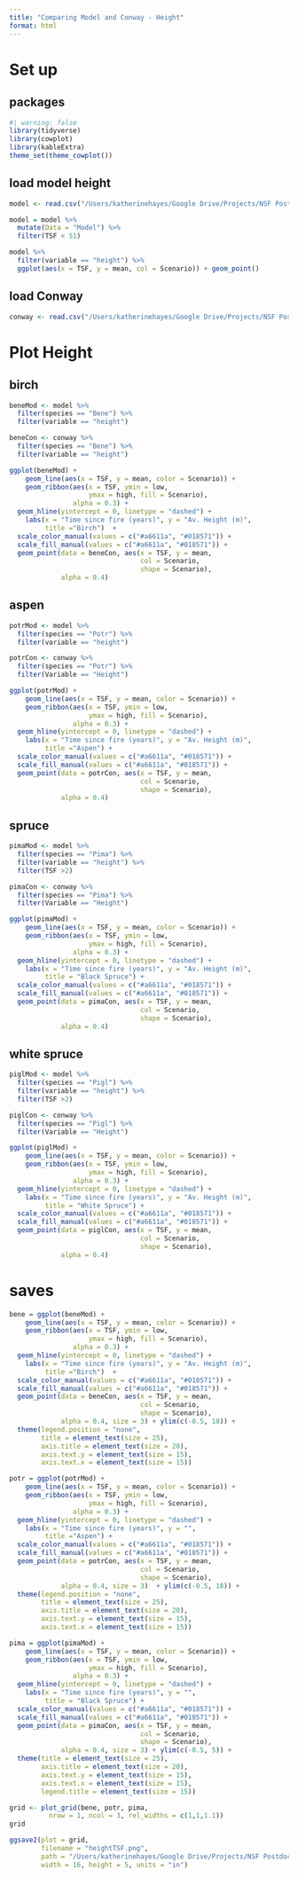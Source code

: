 ```yaml
---
title: "Comparing Model and Conway - Height"
format: html
---
```


# Set up

## packages

```r
#| warning: false
library(tidyverse)
library(cowplot)
library(kableExtra)
theme_set(theme_cowplot())
```

## load model height

```r
model <- read.csv("/Users/katherinehayes/Google Drive/Projects/NSF Postdoc/Manuscripts/ConwayAgeGrowth/data/model output/model_data.csv")

model = model %>%
  mutate(Data = "Model") %>%
  filter(TSF < 51)

model %>%
  filter(variable == "height") %>%
  ggplot(aes(x = TSF, y = mean, col = Scenario)) + geom_point()
```

## load Conway

```r
conway <- read.csv("/Users/katherinehayes/Google Drive/Projects/NSF Postdoc/Manuscripts/ConwayAgeGrowth/data/Conway_data.csv")

```


# Plot Height

## birch

```r
beneMod <- model %>%
  filter(species == "Bene") %>%
  filter(variable == "height")

beneCon <- conway %>%
  filter(species == "Bene") %>%
  filter(variable == "height")

ggplot(beneMod) +
    geom_line(aes(x = TSF, y = mean, color = Scenario)) +
    geom_ribbon(aes(x = TSF, ymin = low, 
                    ymax = high, fill = Scenario), 
                alpha = 0.3) +
  geom_hline(yintercept = 0, linetype = "dashed") + 
    labs(x = "Time since fire (years)", y = "Av. Height (m)",
         title ="Birch")  +
  scale_color_manual(values = c("#a6611a", "#018571")) + 
  scale_fill_manual(values = c("#a6611a", "#018571")) +
  geom_point(data = beneCon, aes(x = TSF, y = mean, 
                                 col = Scenario,
                                 shape = Scenario),
             alpha = 0.4) 
```

## aspen

```r
potrMod <- model %>%
  filter(species == "Potr") %>%
  filter(variable == "height")

potrCon <- conway %>%
  filter(species == "Potr") %>%
  filter(Variable == "Height")

ggplot(potrMod) +
    geom_line(aes(x = TSF, y = mean, color = Scenario)) +
    geom_ribbon(aes(x = TSF, ymin = low, 
                    ymax = high, fill = Scenario), 
                alpha = 0.3) +
  geom_hline(yintercept = 0, linetype = "dashed") + 
    labs(x = "Time since fire (years)", y = "Av. Height (m)",
         title ="Aspen") + 
  scale_color_manual(values = c("#a6611a", "#018571")) + 
  scale_fill_manual(values = c("#a6611a", "#018571")) +
  geom_point(data = potrCon, aes(x = TSF, y = mean, 
                                 col = Scenario,
                                 shape = Scenario),
             alpha = 0.4)  
```

## spruce

```r
pimaMod <- model %>%
  filter(species == "Pima") %>%
  filter(variable == "height") %>%
  filter(TSF >2)

pimaCon <- conway %>%
  filter(species == "Pima") %>%
  filter(Variable == "Height")

ggplot(pimaMod) +
    geom_line(aes(x = TSF, y = mean, color = Scenario)) +
    geom_ribbon(aes(x = TSF, ymin = low, 
                    ymax = high, fill = Scenario), 
                alpha = 0.3) +
  geom_hline(yintercept = 0, linetype = "dashed") + 
    labs(x = "Time since fire (years)", y = "Av. Height (m)",
         title = "Black Spruce") +
  scale_color_manual(values = c("#a6611a", "#018571")) + 
  scale_fill_manual(values = c("#a6611a", "#018571")) +
  geom_point(data = pimaCon, aes(x = TSF, y = mean, 
                                 col = Scenario,
                                 shape = Scenario),
             alpha = 0.4) 

```

## white spruce

```r
piglMod <- model %>%
  filter(species == "Pigl") %>%
  filter(variable == "height") %>%
  filter(TSF >2)

piglCon <- conway %>%
  filter(species == "Pigl") %>%
  filter(Variable == "Height")

ggplot(piglMod) +
    geom_line(aes(x = TSF, y = mean, color = Scenario)) +
    geom_ribbon(aes(x = TSF, ymin = low, 
                    ymax = high, fill = Scenario), 
                alpha = 0.3) +
  geom_hline(yintercept = 0, linetype = "dashed") + 
    labs(x = "Time since fire (years)", y = "Av. Height (m)",
         title = "White Spruce") +
  scale_color_manual(values = c("#a6611a", "#018571")) + 
  scale_fill_manual(values = c("#a6611a", "#018571")) +
  geom_point(data = piglCon, aes(x = TSF, y = mean, 
                                 col = Scenario,
                                 shape = Scenario),
             alpha = 0.4) 

```

# saves
```r
bene = ggplot(beneMod) +
    geom_line(aes(x = TSF, y = mean, color = Scenario)) +
    geom_ribbon(aes(x = TSF, ymin = low, 
                    ymax = high, fill = Scenario), 
                alpha = 0.3) +
  geom_hline(yintercept = 0, linetype = "dashed") + 
    labs(x = "Time since fire (years)", y = "Av. Height (m)",
         title ="Birch")  +
  scale_color_manual(values = c("#a6611a", "#018571")) + 
  scale_fill_manual(values = c("#a6611a", "#018571")) +
  geom_point(data = beneCon, aes(x = TSF, y = mean, 
                                 col = Scenario,
                                 shape = Scenario),
             alpha = 0.4, size = 3) + ylim(c(-0.5, 18)) +
  theme(legend.position = "none",
        title = element_text(size = 25),
        axis.title = element_text(size = 20),
        axis.text.y = element_text(size = 15),
        axis.text.x = element_text(size = 15))

potr = ggplot(potrMod) +
    geom_line(aes(x = TSF, y = mean, color = Scenario)) +
    geom_ribbon(aes(x = TSF, ymin = low, 
                    ymax = high, fill = Scenario), 
                alpha = 0.3) +
  geom_hline(yintercept = 0, linetype = "dashed") + 
    labs(x = "Time since fire (years)", y = "",
         title ="Aspen") + 
  scale_color_manual(values = c("#a6611a", "#018571")) + 
  scale_fill_manual(values = c("#a6611a", "#018571")) +
  geom_point(data = potrCon, aes(x = TSF, y = mean, 
                                 col = Scenario,
                                 shape = Scenario),
             alpha = 0.4, size = 3)  + ylim(c(-0.5, 18)) +
  theme(legend.position = "none",
        title = element_text(size = 25),
        axis.title = element_text(size = 20),
        axis.text.y = element_text(size = 15),
        axis.text.x = element_text(size = 15))

pima = ggplot(pimaMod) +
    geom_line(aes(x = TSF, y = mean, color = Scenario)) +
    geom_ribbon(aes(x = TSF, ymin = low, 
                    ymax = high, fill = Scenario), 
                alpha = 0.3) +
  geom_hline(yintercept = 0, linetype = "dashed") + 
    labs(x = "Time since fire (years)", y = "",
         title = "Black Spruce") +
  scale_color_manual(values = c("#a6611a", "#018571")) + 
  scale_fill_manual(values = c("#a6611a", "#018571")) +
  geom_point(data = pimaCon, aes(x = TSF, y = mean, 
                                 col = Scenario,
                                 shape = Scenario),
             alpha = 0.4, size = 3) + ylim(c(-0.5, 5)) +
  theme(title = element_text(size = 25),
        axis.title = element_text(size = 20),
        axis.text.y = element_text(size = 15),
        axis.text.x = element_text(size = 15),
        legend.title = element_text(size = 15))

grid <- plot_grid(bene, potr, pima,
          nrow = 1, ncol = 3, rel_widths = c(1,1,1.1))
grid

ggsave2(plot = grid,
        filename = "heightTSF.png",
        path = "/Users/katherinehayes/Google Drive/Projects/NSF Postdoc/Manuscripts/ConwayAgeGrowth/figures/heightTSF/",
        width = 16, height = 5, units = "in")

```
